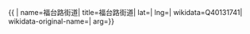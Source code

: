 {{ {{{1|PRC admin/showdata}}}|
name=福台路街道|
title=福台路街道|
lat=|
lng=|
wikidata=Q40131741|
wikidata-original-name=|
arg={{{arg|}}}}}